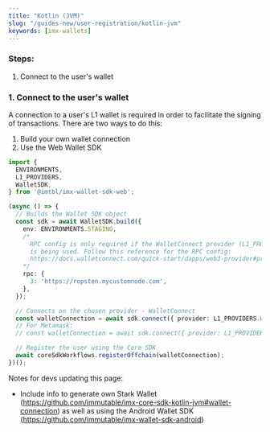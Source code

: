 ```yaml
---
title: "Kotlin (JVM)"
slug: "/guides-new/user-registration/kotlin-jvm"
keywords: [imx-wallets]
---
```


### Steps:
1. Connect to the user's wallet

### 1. Connect to the user's wallet
A connection to a user's L1 wallet is required in order to facilitate the signing of transactions. There are two ways to do this:
1. Build your own wallet connection
2. Use the Web Wallet SDK


```typescript
import {
  ENVIRONMENTS,
  L1_PROVIDERS,
  WalletSDK,
} from '@imtbl/imx-wallet-sdk-web';

(async () => {
  // Builds the Wallet SDK object
  const sdk = await WalletSDK.build({
    env: ENVIRONMENTS.STAGING,
    /*
      RPC config is only required if the WalletConnect provider (L1_PROVIDERS.WALLET_CONNECT)
      is being used. Follow this reference for the RPC config:
      https://docs.walletconnect.com/quick-start/dapps/web3-provider#provider-options
    */
    rpc: {
      3: 'https://ropsten.mycustomnode.com',
    },
  });

  // Connects on the chosen provider - WalletConnect
  const walletConnection = await sdk.connect({ provider: L1_PROVIDERS.WALLET_CONNECT });
  // For Metamask:
  // const walletConnection = await sdk.connect({ provider: L1_PROVIDERS.METAMASK });

  // Register the user using the Core SDK
  await coreSdkWorkflows.registerOffchain(walletConnection);
})();

```

Notes for devs updating this page:
* Include info to generate own Stark Wallet (https://github.com/immutable/imx-core-sdk-kotlin-jvm#wallet-connection) as well as using the Android Wallet SDK (https://github.com/immutable/imx-wallet-sdk-android)
